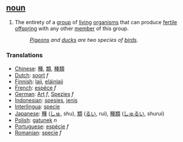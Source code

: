 == [[noun]] ==

# The entirety of a [[group]] of [[living]] [[organism]]s that can produce [[fertile]] [[offspring]] with any other [[member]] of this group.
#:''[[Pigeon]]s and [[duck]]s are two species of [[bird]]s.''

===Translations===
*[[Chinese]]: [[種]], [[類]], [[種類]]
*[[Dutch]]: [[soort]] ''f''
*[[Finnish]]: [[laji]], [[eläinlaji]]
*[[French]]: [[espèce]] ''f''
*[[German]]: [[Art]] ''f'', [[Spezies]] ''f''
*[[Indonesian]]: [[spesies]], [[jenis]]
*[[Interlingua]]: [[specie]]
*[[Japanese]]: [[種]] ([[しゅ]], shu), [[類]] ([[るい]], rui), [[種類]] ([[しゅるい]], shurui)
*[[Polish]]: [[gatunek]] ''n''
*[[Portuguese]]: [[espécie]] ''f''
*[[Romanian]]: [[specie]] ''f''